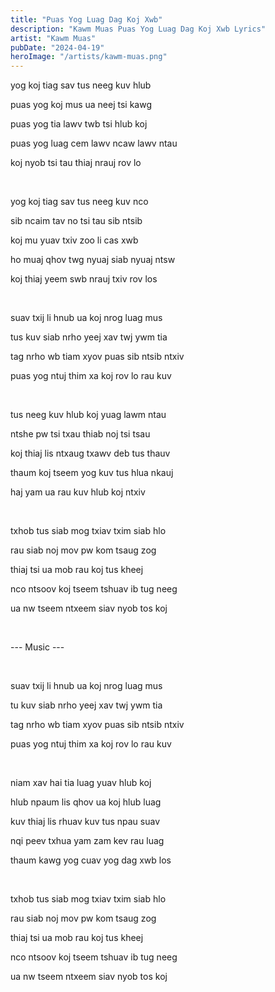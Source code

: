 ```yaml
---
title: "Puas Yog Luag Dag Koj Xwb"
description: "Kawm Muas Puas Yog Luag Dag Koj Xwb Lyrics"
artist: "Kawm Muas"
pubDate: "2024-04-19"
heroImage: "/artists/kawm-muas.png"
---
```


yog koj tiag sav tus neeg kuv hlub

puas yog koj mus ua neej tsi kawg

puas yog tia lawv twb tsi hlub koj

puas yog luag cem lawv ncaw lawv ntau

koj nyob tsi tau thiaj nrauj rov lo

<br />

yog koj tiag sav tus neeg kuv nco

sib ncaim tav no tsi tau sib ntsib

koj mu yuav txiv zoo li cas xwb

ho muaj qhov twg nyuaj siab nyuaj ntsw

koj thiaj yeem swb nrauj txiv rov los

<br />

suav txij li hnub ua koj nrog luag mus

tus kuv siab nrho yeej xav twj ywm tia

tag nrho wb tiam xyov puas sib ntsib ntxiv

puas yog ntuj thim xa koj rov lo rau kuv

<br />

tus neeg kuv hlub koj yuag lawm ntau

ntshe pw tsi txau thiab noj tsi tsau

koj thiaj lis ntxaug txawv deb tus thauv

thaum koj tseem yog kuv tus hlua nkauj

haj yam ua rau kuv hlub koj ntxiv

<br />

txhob tus siab mog txiav txim siab hlo

rau siab noj mov pw kom tsaug zog

thiaj tsi ua mob rau koj tus kheej

nco ntsoov koj tseem tshuav ib tug neeg

ua nw tseem ntxeem siav nyob tos koj

<br />

--- Music ---

<br />

suav txij li hnub ua koj nrog luag mus

tu kuv siab nrho yeej xav twj ywm tia

tag nrho wb tiam xyov puas sib ntsib ntxiv

puas yog ntuj thim xa koj rov lo rau kuv

<br />

niam xav hai tia luag yuav hlub koj

hlub npaum lis qhov ua koj hlub luag

kuv thiaj lis rhuav kuv tus npau suav

nqi peev txhua yam zam kev rau luag

thaum kawg yog cuav yog dag xwb los

<br />

txhob tus siab mog txiav txim siab hlo

rau siab noj mov pw kom tsaug zog

thiaj tsi ua mob rau koj tus kheej

nco ntsoov koj tseem tshuav ib tug neeg

ua nw tseem ntxeem siav nyob tos koj
